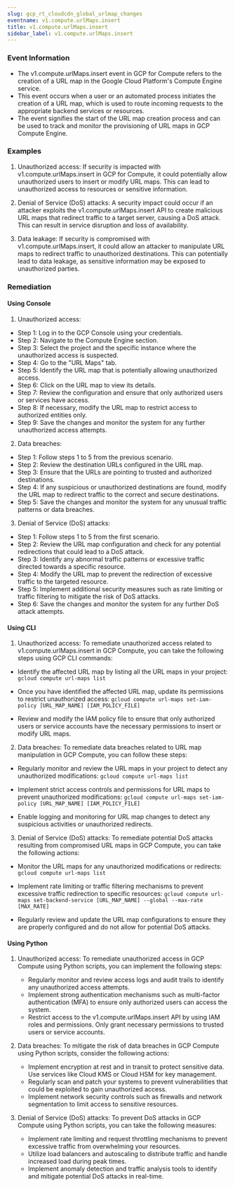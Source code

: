 ```yaml
--- 
slug: gcp_rt_cloudcdn_global_urlmap_changes
eventname: v1.compute.urlMaps.insert
title: v1.compute.urlMaps.insert
sidebar_label: v1.compute.urlMaps.insert
---
```

                       


### Event Information

- The v1.compute.urlMaps.insert event in GCP for Compute refers to the creation of a URL map in the Google Cloud Platform's Compute Engine service.
- This event occurs when a user or an automated process initiates the creation of a URL map, which is used to route incoming requests to the appropriate backend services or resources.
- The event signifies the start of the URL map creation process and can be used to track and monitor the provisioning of URL maps in GCP Compute Engine.


### Examples

1. Unauthorized access: If security is impacted with v1.compute.urlMaps.insert in GCP for Compute, it could potentially allow unauthorized users to insert or modify URL maps. This can lead to unauthorized access to resources or sensitive information.

2. Denial of Service (DoS) attacks: A security impact could occur if an attacker exploits the v1.compute.urlMaps.insert API to create malicious URL maps that redirect traffic to a target server, causing a DoS attack. This can result in service disruption and loss of availability.

3. Data leakage: If security is compromised with v1.compute.urlMaps.insert, it could allow an attacker to manipulate URL maps to redirect traffic to unauthorized destinations. This can potentially lead to data leakage, as sensitive information may be exposed to unauthorized parties.

### Remediation

#### Using Console

1. Unauthorized access:
- Step 1: Log in to the GCP Console using your credentials.
- Step 2: Navigate to the Compute Engine section.
- Step 3: Select the project and the specific instance where the unauthorized access is suspected.
- Step 4: Go to the "URL Maps" tab.
- Step 5: Identify the URL map that is potentially allowing unauthorized access.
- Step 6: Click on the URL map to view its details.
- Step 7: Review the configuration and ensure that only authorized users or services have access.
- Step 8: If necessary, modify the URL map to restrict access to authorized entities only.
- Step 9: Save the changes and monitor the system for any further unauthorized access attempts.

2. Data breaches:
- Step 1: Follow steps 1 to 5 from the previous scenario.
- Step 2: Review the destination URLs configured in the URL map.
- Step 3: Ensure that the URLs are pointing to trusted and authorized destinations.
- Step 4: If any suspicious or unauthorized destinations are found, modify the URL map to redirect traffic to the correct and secure destinations.
- Step 5: Save the changes and monitor the system for any unusual traffic patterns or data breaches.

3. Denial of Service (DoS) attacks:
- Step 1: Follow steps 1 to 5 from the first scenario.
- Step 2: Review the URL map configuration and check for any potential redirections that could lead to a DoS attack.
- Step 3: Identify any abnormal traffic patterns or excessive traffic directed towards a specific resource.
- Step 4: Modify the URL map to prevent the redirection of excessive traffic to the targeted resource.
- Step 5: Implement additional security measures such as rate limiting or traffic filtering to mitigate the risk of DoS attacks.
- Step 6: Save the changes and monitor the system for any further DoS attack attempts.

#### Using CLI

1. Unauthorized access: To remediate unauthorized access related to v1.compute.urlMaps.insert in GCP Compute, you can take the following steps using GCP CLI commands:

- Identify the affected URL map by listing all the URL maps in your project:
  `gcloud compute url-maps list`

- Once you have identified the affected URL map, update its permissions to restrict unauthorized access:
  `gcloud compute url-maps set-iam-policy [URL_MAP_NAME] [IAM_POLICY_FILE]`

- Review and modify the IAM policy file to ensure that only authorized users or service accounts have the necessary permissions to insert or modify URL maps.

2. Data breaches: To remediate data breaches related to URL map manipulation in GCP Compute, you can follow these steps:

- Regularly monitor and review the URL maps in your project to detect any unauthorized modifications:
  `gcloud compute url-maps list`

- Implement strict access controls and permissions for URL maps to prevent unauthorized modifications:
  `gcloud compute url-maps set-iam-policy [URL_MAP_NAME] [IAM_POLICY_FILE]`

- Enable logging and monitoring for URL map changes to detect any suspicious activities or unauthorized redirects.

3. Denial of Service (DoS) attacks: To remediate potential DoS attacks resulting from compromised URL maps in GCP Compute, you can take the following actions:

- Monitor the URL maps for any unauthorized modifications or redirects:
  `gcloud compute url-maps list`

- Implement rate limiting or traffic filtering mechanisms to prevent excessive traffic redirection to specific resources:
  `gcloud compute url-maps set-backend-service [URL_MAP_NAME] --global --max-rate [MAX_RATE]`

- Regularly review and update the URL map configurations to ensure they are properly configured and do not allow for potential DoS attacks.

#### Using Python

1. Unauthorized access: To remediate unauthorized access in GCP Compute using Python scripts, you can implement the following steps:
   - Regularly monitor and review access logs and audit trails to identify any unauthorized access attempts.
   - Implement strong authentication mechanisms such as multi-factor authentication (MFA) to ensure only authorized users can access the system.
   - Restrict access to the v1.compute.urlMaps.insert API by using IAM roles and permissions. Only grant necessary permissions to trusted users or service accounts.

2. Data breaches: To mitigate the risk of data breaches in GCP Compute using Python scripts, consider the following actions:
   - Implement encryption at rest and in transit to protect sensitive data. Use services like Cloud KMS or Cloud HSM for key management.
   - Regularly scan and patch your systems to prevent vulnerabilities that could be exploited to gain unauthorized access.
   - Implement network security controls such as firewalls and network segmentation to limit access to sensitive resources.

3. Denial of Service (DoS) attacks: To prevent DoS attacks in GCP Compute using Python scripts, you can take the following measures:
   - Implement rate limiting and request throttling mechanisms to prevent excessive traffic from overwhelming your resources.
   - Utilize load balancers and autoscaling to distribute traffic and handle increased load during peak times.
   - Implement anomaly detection and traffic analysis tools to identify and mitigate potential DoS attacks in real-time.

 